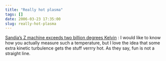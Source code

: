 ```yaml
---
title: "Really hot plasma"
tags: []
date: 2006-03-23 17:35:00
slug: really-hot-plasma
---
```


[Sandia’s Z machine exceeds two billion degrees Kelvin](http://www.sandia.gov/news-center/news-releases/2006/physics-astron/hottest-z-output.html) : I would like to know how you actually measure such a temperature, but I love the idea that some extra kinetic turbulence gets the stuff verrry hot. As they say, fun is not a straight line.